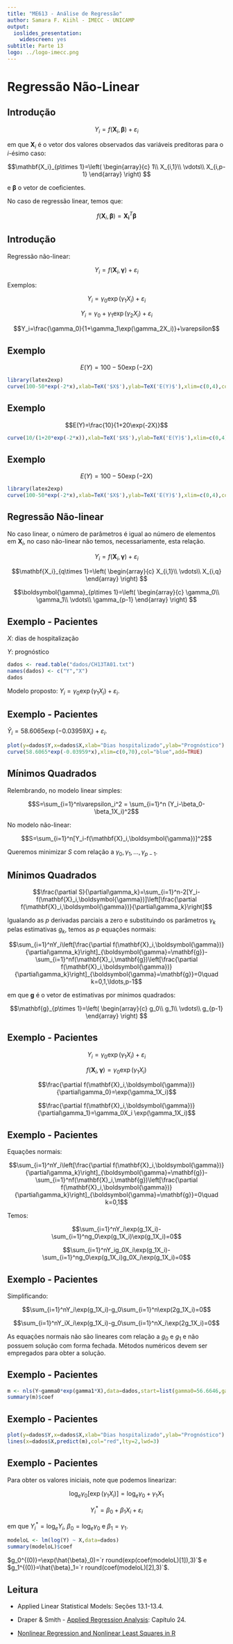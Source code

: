 ```yaml
---
title: "ME613 - Análise de Regressão"
author: Samara F. Kiihl - IMECC - UNICAMP
output:
  ioslides_presentation:
    widescreen: yes
subtitle: Parte 13
logo: ../logo-imecc.png
---
```



# Regressão Não-Linear


## Introdução {.smaller}

$$Y_i=f(\mathbf{X}_i,\boldsymbol{\beta})+\varepsilon_i$$

em que $\mathbf{X}_i$ é o vetor dos valores observados das variáveis preditoras para o $i$-ésimo caso:

$$\mathbf{X_i}_{p\times 1}=\left(
\begin{array}{c}
1\\
X_{i,1}\\
\vdots\\
X_{i,p-1}
\end{array}
\right)
$$

e $\boldsymbol{\beta}$ \e o vetor de coeficientes.

No caso de regressão linear, temos que:

$$f(\mathbf{X}_i,\boldsymbol{\beta})=\mathbf{X_i}^T\boldsymbol{\beta}$$


## Introdução

Regressão não-linear:

$$Y_i=f(\mathbf{X}_i,\boldsymbol{\gamma})+\varepsilon_i$$


Exemplos:

$$Y_i=\gamma_0\exp(\gamma_1X_i)+\varepsilon_i$$

$$Y_i=\gamma_0+\gamma_1\exp(\gamma_2X_i)+\varepsilon_i$$

$$Y_i=\frac{\gamma_0}{1+\gamma_1\exp(\gamma_2X_i)}+\varepsilon$$


## Exemplo

$$E(Y)=100-50\exp(-2X)$$

```r
library(latex2exp)
curve(100-50*exp(-2*x),xlab=TeX('$X$'),ylab=TeX('E(Y)$'),xlim=c(0,4),col="blue")
```


## Exemplo

$$E(Y)=\frac{10}{1+20\exp(-2X)}$$

```r
curve(10/(1+20*exp(-2*x)),xlab=TeX('$X$'),ylab=TeX('E(Y)$'),xlim=c(0,4),col="blue")
```


## Exemplo

$$E(Y)=100-50\exp(-2X)$$

```r
library(latex2exp)
curve(100-50*exp(-2*x),xlab=TeX('$X$'),ylab=TeX('E(Y)$'),xlim=c(0,4),col="blue")
```


## Regressão Não-linear

No caso linear, o número de parâmetros é igual ao número de elementos em $\mathbf{X}_i$, no caso não-linear não temos, necessariamente, esta relação.

$$Y_i=f(\mathbf{X}_i,\boldsymbol{\gamma})+\varepsilon_i$$

$$\mathbf{X_i}_{q\times 1}=\left(
\begin{array}{c}
X_{i,1}\\
\vdots\\
X_{i,q}
\end{array}
\right)
$$


$$\boldsymbol{\gamma}_{p\times 1}=\left(
\begin{array}{c}
\gamma_0\\
\gamma_1\\
\vdots\\
\gamma_{p-1}
\end{array}
\right)
$$


## Exemplo - Pacientes {.smaller}

$X$: dias de hospitalização

$Y$: prognóstico

```r
dados <- read.table("dados/CH13TA01.txt")
names(dados) <- c("Y","X")
dados
```

Modelo proposto: $Y_i=\gamma_0\exp(\gamma_1X_i)+\varepsilon_i$.

## Exemplo - Pacientes 

$\hat{Y}_i=58.6065\exp(-0.03959X_i)+\varepsilon_i$.


```r
plot(y=dados$Y,x=dados$X,xlab="Dias hospitalizado",ylab="Prognóstico")
curve(58.6065*exp(-0.03959*x),xlim=c(0,70),col="blue",add=TRUE)
```


## Mínimos Quadrados

Relembrando, no modelo linear simples:

$$S=\sum_{i=1}^n\varepsilon_i^2 = \sum_{i=1}^n (Y_i-\beta_0-\beta_1X_i)^2$$

No modelo não-linear:

$$S=\sum_{i=1}^n[Y_i-f(\mathbf{X}_i,\boldsymbol{\gamma})]^2$$

Queremos minimizar $S$ com relação a $\gamma_0,\gamma_1,\ldots,\gamma_{p-1}$.

## Mínimos Quadrados {.smaller}

$$\frac{\partial S}{\partial\gamma_k}=\sum_{i=1}^n-2[Y_i-f(\mathbf{X}_i,\boldsymbol{\gamma})]\left[\frac{\partial f(\mathbf{X}_i,\boldsymbol{\gamma})}{\partial\gamma_k}\right]$$

Igualando as $p$ derivadas parciais a zero e substituindo os parâmetros $\gamma_k$ pelas estimativas $g_k$, temos as $p$ equações normais:

$$\sum_{i=1}^nY_i\left[\frac{\partial f(\mathbf{X}_i,\boldsymbol{\gamma})}{\partial\gamma_k}\right]_{\boldsymbol{\gamma}=\mathbf{g}}-\sum_{i=1}^nf(\mathbf{X}_i,\mathbf{g})\left[\frac{\partial f(\mathbf{X}_i,\boldsymbol{\gamma})}{\partial\gamma_k}\right]_{\boldsymbol{\gamma}=\mathbf{g}}=0\quad k=0,1,\ldots,p-1$$

em que $\mathbf{g}$ é o vetor de estimativas por mínimos quadrados:

$$\mathbf{g}_{p\times 1}=\left(
\begin{array}{c}
g_0\\
g_1\\
\vdots\\
g_{p-1}
\end{array}
\right)
$$

## Exemplo - Pacientes 

$$Y_i=\gamma_0\exp(\gamma_1X_i)+\varepsilon_i$$

$$f(\mathbf{X}_i,\boldsymbol{\gamma})=\gamma_0\exp(\gamma_1X_i)$$

$$\frac{\partial f(\mathbf{X}_i,\boldsymbol{\gamma})}{\partial\gamma_0}=\exp(\gamma_1X_i)$$

$$\frac{\partial f(\mathbf{X}_i,\boldsymbol{\gamma})}{\partial\gamma_1}=\gamma_0X_i \exp(\gamma_1X_i)$$

## Exemplo - Pacientes 

Equações normais:

$$\sum_{i=1}^nY_i\left[\frac{\partial f(\mathbf{X}_i,\boldsymbol{\gamma})}{\partial\gamma_k}\right]_{\boldsymbol{\gamma}=\mathbf{g}}-\sum_{i=1}^nf(\mathbf{X}_i,\mathbf{g})\left[\frac{\partial f(\mathbf{X}_i,\boldsymbol{\gamma})}{\partial\gamma_k}\right]_{\boldsymbol{\gamma}=\mathbf{g}}=0\quad k=0,1$$

Temos:

$$\sum_{i=1}^nY_i\exp(g_1X_i)-\sum_{i=1}^ng_0\exp(g_1X_i)\exp(g_1X_i)=0$$

$$\sum_{i=1}^nY_ig_0X_i\exp(g_1X_i)-\sum_{i=1}^ng_0\exp(g_1X_i)g_0X_i\exp(g_1X_i)=0$$


## Exemplo - Pacientes 

Simplificando:

$$\sum_{i=1}^nY_i\exp(g_1X_i)-g_0\sum_{i=1}^n\exp(2g_1X_i)=0$$

$$\sum_{i=1}^nY_iX_i\exp(g_1X_i)-g_0\sum_{i=1}^nX_i\exp(2g_1X_i)=0$$

As equações normais não são lineares com relação a $g_0$ e $g_1$ e não possuem solução com forma fechada. Métodos numéricos devem ser empregados para obter a solução.

## Exemplo - Pacientes 

```r
m <- nls(Y~gamma0*exp(gamma1*X),data=dados,start=list(gamma0=56.6646,gamma1=-0.03797))
summary(m)$coef
```

## Exemplo - Pacientes {.smaller}

```r
plot(y=dados$Y,x=dados$X,xlab="Dias hospitalizado",ylab="Prognóstico")
lines(x=dados$X,predict(m),col="red",lty=2,lwd=3)
```

## Exemplo - Pacientes

Para obter os valores iniciais, note que podemos linearizar:

$$\log_e\gamma_0[\exp(\gamma_1X_i)]=\log_e\gamma_0+\gamma_1X_1$$

$$Y^*_i=\beta_0+\beta_1X_i+\varepsilon_i$$

em que $Y^*_i=\log_eY_i$, $\beta_0=\log_e\gamma_0$ e $\beta_1=\gamma_1$.

```r
modeloL <- lm(log(Y) ~ X,data=dados)
summary(modeloL)$coef
```

$g_0^{(0)}=\exp(\hat{\beta}_0)=`r round(exp(coef(modeloL)[1]),3)`$ e $g_1^{(0)}=\hat{\beta}_1=`r round(coef(modeloL)[2],3)`$.



## Leitura

* Applied Linear Statistical Models: Seções 13.1-13.4.

* Draper & Smith - [Applied Regression Analysis](http://onlinelibrary.wiley.com/book/10.1002/9781118625590): Capítulo 24.

* [Nonlinear Regression and Nonlinear Least Squares in R](https://socserv.socsci.mcmaster.ca/jfox/Books/Companion/appendix/Appendix-Nonlinear-Regression.pdf)

